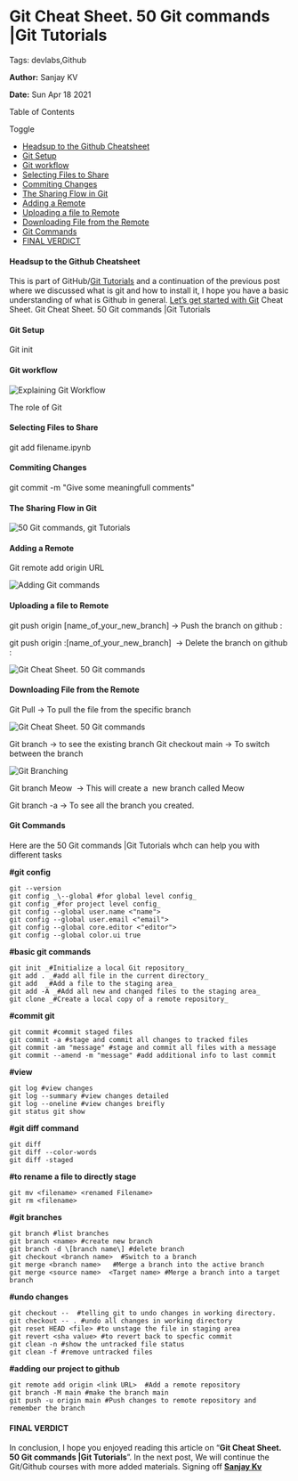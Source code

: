 # Git Cheat Sheet. 50 Git commands |Git Tutorials

Tags: devlabs,Github

**Author:** Sanjay KV

**Date:** Sun Apr 18 2021

Table of Contents

Toggle

- [Headsup to the Github Cheatsheet](#headsup-to-the-github-cheatsheet)
- [Git Setup](#git-setup)
- [Git workflow](#git-workflow)
- [Selecting Files to Share](#selecting-files-to-share)
- [Commiting Changes](#commiting-changes)
- [The Sharing Flow in Git](#the-sharing-flow-in-git)
- [Adding a Remote](#adding-a-remote)
- [Uploading a file to Remote](#uploading-a-file-to-remote)
- [Downloading File from the Remote](#downloading-file-from-the-remote)
- [Git Commands](#git-commands)
- [FINAL VERDICT](#final-verdict)

#### Headsup to the Github Cheatsheet

This is part of GitHub/[Git Tutorials](https://recodehive.com/how-to-install-git/) and a continuation of the previous post where we discussed what is git and how to install it, I hope you have a basic understanding of what is Github in general. [Let’s get started with Git](https://try.github.io/) Cheat Sheet. Git Cheat Sheet. 50 Git commands |Git Tutorials

#### Git Setup

Git init

#### Git workflow

![Explaining Git Workflow](https://recodehive.com/wp-content/uploads/2021/04/image-76.png)

The role of Git

#### Selecting Files to Share

git add filename.ipynb

#### Commiting Changes

git commit -m "Give some meaningfull comments"

#### The Sharing Flow in Git

![50 Git commands, git Tutorials](https://recodehive.com/wp-content/uploads/2021/04/image-78.png)

#### Adding a Remote

Git remote add origin URL

![Adding Git commands](https://recodehive.com/wp-content/uploads/2021/04/image-79-1024x410.png)

#### Uploading a file to Remote

git push origin \[name_of_your_new_branch\] -> Push the branch on github :

git push origin :\[name_of_your_new_branch\]  -> Delete the branch on github :

![Git Cheat Sheet. 50 Git commands](https://recodehive.com/wp-content/uploads/2021/04/image-81.png)

#### Downloading File from the Remote

Git Pull -> To pull the file from the specific branch

![Git Cheat Sheet. 50 Git commands](https://recodehive.com/wp-content/uploads/2021/04/image-82-1024x422.png)

Git branch -> to see the existing branch
Git checkout main -> To switch between the branch

![Git Branching](https://recodehive.com/wp-content/uploads/2021/04/image-80-1024x355.png)

Git branch Meow  -> This will create a  new branch called Meow

Git branch -a -> To see all the branch you created.

#### Git Commands

Here are the 50 Git commands |Git Tutorials whch can help you with different tasks

**#git config**

```
git --version
git config _\--global #for global level config_
git config _#for project level config_
git config --global user.name <"name">
git config --global user.email <"email">
git config --global core.editor <"editor">
git config --global color.ui true
```

**#basic git commands**

```
git init _#Initialize a local Git repository_
git add . _#add all file in the current directory_
git add  _#Add a file to the staging area_
git add -A _#Add all new and changed files to the staging area_
git clone _#Create a local copy of a remote repository_
```

**#commit git**

```
git commit #commit staged files
git commit -a #stage and commit all changes to tracked files
git commit -am "message" #stage and commit all files with a message
git commit --amend -m "message" #add additional info to last commit
```

**#view**

```
git log #view changes
git log --summary #view changes detailed
git log --oneline #view changes breifly
git status git show
```

**#git diff command**

```
git diff
git diff --color-words
git diff -staged
```

**#to rename a file to directly stage**

```
git mv <filename> <renamed Filename>
git rm <filename>
```

**#git branches**

```
git branch #list branches
git branch <name> #create new branch
git branch -d \[branch name\] #delete branch
git checkout <branch name>  #Switch to a branch
git merge <branch name>   #Merge a branch into the active branch
git merge <source name>  <Target name> #Merge a branch into a target branch
```

**#undo changes**

```
git checkout --  #telling git to undo changes in working directory.
git checkout -- . #undo all changes in working directory
git reset HEAD <file> #to unstage the file in staging area
git revert <sha value> #to revert back to specfic commit
git clean -n #show the untracked file status
git clean -f #remove untracked files
```

**#adding our project to github**

```
git remote add origin <link URL>  #Add a remote repository
git branch -M main #make the branch main
git push -u origin main #Push changes to remote repository and remember the branch
```

#### FINAL VERDICT

In conclusion, I hope you enjoyed reading this article on “**Git Cheat Sheet. 50 Git commands |Git Tutorials**”. In the next post, We will continue the Git/Github courses with more added materials. Signing off **[Sanjay Kv](https://recodehive.com/about-us/)**
